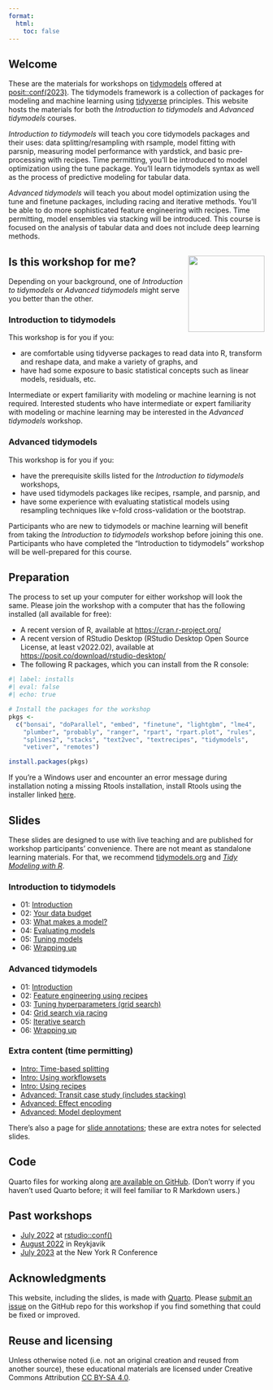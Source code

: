 ```yaml
---
format:
  html:
    toc: false
---
```


## Welcome

These are the materials for workshops on [tidymodels](https://www.tidymodels.org/) offered at [posit::conf(2023)](https://posit.co/conference/). The tidymodels framework is a collection of packages for modeling and machine learning using [tidyverse](https://www.tidyverse.org/) principles. This website hosts the materials for both the _Introduction to tidymodels_ and _Advanced tidymodels_ courses.

_Introduction to tidymodels_ will teach you core tidymodels packages and their uses: data splitting/resampling with rsample, model fitting with parsnip, measuring model performance with yardstick, and basic pre-processing with recipes. Time permitting, you'll be introduced to model optimization using the tune package. You'll learn tidymodels syntax as well as the process of predictive modeling for tabular data.

_Advanced tidymodels_ will teach you about model optimization using the tune and finetune packages, including racing and iterative methods. You'll be able to do more sophisticated feature engineering with recipes. Time permitting, model ensembles via stacking will be introduced. This course is focused on the analysis of tabular data and does not include deep learning methods.

## Is this workshop for me? <img src="images/parsnip-flagger.jpg" align="right" height="150"/>

Depending on your background, one of _Introduction to tidymodels_ or _Advanced tidymodels_ might serve you better than the other.

###  Introduction to tidymodels

This workshop is for you if you:

-   are comfortable using tidyverse packages to read data into R, transform and reshape data, and make a variety of graphs, and
-   have had some exposure to basic statistical concepts such as linear models, residuals, etc.

Intermediate or expert familiarity with modeling or machine learning is not required. Interested students who have intermediate or expert familiarity with modeling or machine learning may be interested in the _Advanced tidymodels_ workshop.

### Advanced tidymodels

This workshop is for you if you:

-  have the prerequisite skills listed for the _Introduction to tidymodels_ workshops, 
-  have used tidymodels packages like recipes, rsample, and parsnip, and
-  have some experience with evaluating statistical models using resampling techniques like v-fold cross-validation or the bootstrap.

Participants who are new to tidymodels or machine learning will benefit from taking the _Introduction to tidymodels_ workshop before joining this one. Participants who have completed the "Introduction to tidymodels" workshop will be well-prepared for this course.

## Preparation

The process to set up your computer for either workshop will look the same. Please join the workshop with a computer that has the following installed (all available for free):

-   A recent version of R, available at <https://cran.r-project.org/>
-   A recent version of RStudio Desktop (RStudio Desktop Open Source License, at least v2022.02), available at <https://posit.co/download/rstudio-desktop/>
-   The following R packages, which you can install from the R console:

```r
#| label: installs
#| eval: false
#| echo: true

# Install the packages for the workshop
pkgs <- 
  c("bonsai", "doParallel", "embed", "finetune", "lightgbm", "lme4",
    "plumber", "probably", "ranger", "rpart", "rpart.plot", "rules",
    "splines2", "stacks", "text2vec", "textrecipes", "tidymodels", 
    "vetiver", "remotes")

install.packages(pkgs)
```

If you're a Windows user and encounter an error message during installation noting a missing Rtools installation, install Rtools using the installer linked [here](https://cran.r-project.org/bin/windows/Rtools/).

## Slides

These slides are designed to use with live teaching and are published for workshop participants' convenience. There are not meant as standalone learning materials. For that, we recommend [tidymodels.org](https://www.tidymodels.org/start/) and [*Tidy Modeling with R*](https://www.tmwr.org/).

### Introduction to tidymodels

-   01: [Introduction](intro-01-introduction.html){target="_blank"}
-   02: [Your data budget](intro-02-data-budget.html){target="_blank"}
-   03: [What makes a model?](intro-03-what-makes-a-model.html){target="_blank"}
-   04: [Evaluating models](intro-04-evaluating-models.html){target="_blank"}
-   05: [Tuning models](intro-05-tuning-models.html){target="_blank"}
-   06: [Wrapping up](intro-06-wrapping-up.html){target="_blank"}

### Advanced tidymodels

-   01: [Introduction](advanced-01-introduction.html){target="_blank"}
-   02: [Feature engineering using recipes](advanced-02-feature-engineering.html){target="_blank"}
-   03: [Tuning hyperparameters (grid search)](advanced-03-tuning-hyperparameters.html){target="_blank"}
-   04: [Grid search via racing](advanced-04-racing.html){target="_blank"}
-   05: [Iterative search](advanced-05-iterative.html){target="_blank"}
-   06: [Wrapping up](advanced-06-wrapping-up.html){target="_blank"}

### Extra content (time permitting)

-   [Intro: Time-based splitting](intro-extra-time-splits.html){target="_blank"}
-   [Intro: Using workflowsets](intro-extra-workflowsets.html){target="_blank"}
-   [Intro: Using recipes](intro-extra-recipes.html){target="_blank"}
-   [Advanced: Transit case study (includes stacking)](extras-transit-case-study.html){target="_blank"}
-   [Advanced: Effect encoding](extras-effect-encodings.html){target="_blank"}
-   [Advanced: Model deployment](extras-vetiver.html){target="_blank"}


There's also a page for [slide annotations](annotations.html){target="_blank"}; these are extra notes for selected slides.

## Code

Quarto files for working along [are available on GitHub](https://github.com/tidymodels/workshops/tree/main/classwork). (Don't worry if you haven't used Quarto before; it will feel familiar to R Markdown users.)

## Past workshops

-   [July 2022](archive/2022-07-RStudio-conf/index.html) at [rstudio::conf()](https://posit.co/blog/talks-and-workshops-from-rstudio-conf-2022/)
-   [August 2022](archive/2022-08-Reykjavik-City/) in Reykjavik
-   [July 2023](archive/2023-07-nyr/) at the New York R Conference

## Acknowledgments {.appendix}

This website, including the slides, is made with [Quarto](https://quarto.org/). Please [submit an issue](https://github.com/tidymodels/workshops/issues) on the GitHub repo for this workshop if you find something that could be fixed or improved.

## Reuse and licensing {.appendix}

Unless otherwise noted (i.e. not an original creation and reused from another source), these educational materials are licensed under Creative Commons Attribution [CC BY-SA 4.0](https://creativecommons.org/licenses/by-sa/4.0/).

